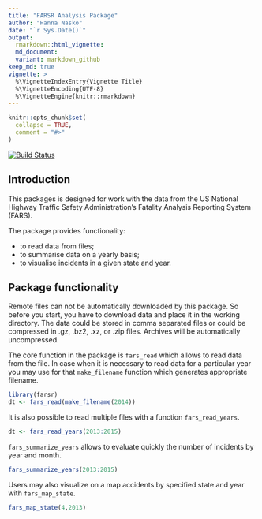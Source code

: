 ```yaml
---
title: "FARSR Analysis Package"
author: "Hanna Nasko"
date: "`r Sys.Date()`"
output: 
  rmarkdown::html_vignette:
  md_document:
  variant: markdown_github
keep_md: true
vignette: >
  %\VignetteIndexEntry{Vignette Title}
  %\VignetteEncoding{UTF-8}
  %\VignetteEngine{knitr::rmarkdown}
---
```


```r
knitr::opts_chunk$set(
  collapse = TRUE,
  comment = "#>"
)
```

[![Build Status](https://travis-ci.org/hnasko/coursera_farsr.svg?branch=master)](https://travis-ci.org/hnasko/coursera_farsr)

## Introduction

This packages is designed for work with the data from the US National Highway Traffic Safety Administration's Fatality Analysis Reporting System (FARS).

The package provides functionality: 

- to read data from files;
- to summarise data on a yearly basis;
- to visualise incidents in a given state and year.


## Package functionality

Remote files can not be automatically downloaded by this package. So before you start, you have to download data and place it in the working directory. The data could be stored in comma separated files or could be compressed in .gz, .bz2, .xz, or .zip files. Archives will be automatically uncompressed.

The core function in the package is `fars_read` which allows to read data from the file. In case when it is necessary to read data for a particular year you may use for that `make_filename` function which generates appropriate filename.

```r
library(farsr)
dt <- fars_read(make_filename(2014))
```

It is also possible to read multiple files with a function `fars_read_years`.

```r
dt <- fars_read_years(2013:2015)
```

`fars_summarize_years` allows to evaluate quickly the number of incidents by year and month.

```r
fars_summarize_years(2013:2015)
```


Users may also visualize on a map accidents by specified state and year with `fars_map_state`.

```r
fars_map_state(4,2013)
```

